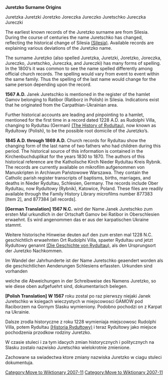 [[Category:Move to Wiktionary 2007-11]]

'''Juretzko Surname Origins'''

Juretzka   Juretzki   Joretzko  Joreczka   Jureczko  Juretschko  Jureczka  Jureczki   

The earliest known records of the Juretzko surname are from Silesia.  During the course of centuries the name Juretschko has changed, reflecting the historical change of Silesia [http://en.wikipedia.org/wiki/Silesia (Silesia)]. Available records are explaining various deviations of the Juretzko name.

The surname Juretzko (also spelled Juretzka, Juretzki, Joretzko, Joreczka, Jureczko, Juretschko, Jureczka, and Jureczki) has many forms of spelling.  In the 1800’s it was common to see the name spelled differently among official church records.  The spelling would vary from event to event within the same family.  Thus the spelling of the last name would change for the same person depending upon the record.

'''1567 A.D.'''  Janek Juretschko is mentioned in the register of the hamlet Gamov belonging to Ratibor (Ratiborz in Polish) in Silesia.  Indications exist that he originated from the Carpathian-Ukrainian area.

Further historical accounts are leading and pinpointing to a hamlet, mentioned for the first time in a record dated 1228 A.D. as Rudolphi Villa, changing to Rydultau (German) [http://www.coldwarhistory.us/Exhibitions/History/Rydultau/rydultau.html (The History of Rydultau)], now known as Rydultowy (Polish), to be the possible root domicile of the Juretzko’s.

'''1845 A.D. through 1869 A.D.'''  Church records for Rydultau show the changing form of the last name of two fathers who had children during this period.  The historical source of this information is contained in the Kirchenbuchduplikat for the years 1830 to 1870.  The authors of this historical reference are the Katholische Kirch Nieder Rydultau Kreis Rybnik.  The records are currently available on mikrofilm aufgenommen von Manuskripten in Archiwum Państowowe Warszawa.  They contain the Catholic parish register transcripts of baptisms, births, marriages, and deaths in Nieder Rydultau, Schlesien, Germany.  The records include Ober Rydultau, now Rydultowy (Rybnik), Katowice, Poland.   These files are readily available through the Family History Library microfilms number 877383 [Item 2], and 877384 [all records].

'''[German Translation]'''
'''1567 N.C.''' wird der Name Janek Juretschko zum ersten Mal urkundlich in der Ortschaft Gamov bei Ratibor in Oberschlesien erwaehnt. Es wird angenommen das er aus der karpatischen Ukraine stammt.
 
Weitere historische Hinweise deuten auf den zum ersten mal 1228 N.C. geschichtlich erwaehnten Ort Rudolphi Villa, spaeter Rydultau und jetzt Rydultowy genannt [http://www.coldwarhistory.us/Exhibitions/History/Rydultau/rydultau.html (Die Geschichte von Rydultau)], als den Ursprungsort der Juretzko Nachkommen.
 
Im Wandel der Jahrhunderte ist der Name Juretschko geaendert worden als die geschichtlichen Aenderungen Schlesiens erfassten. Urkunden sind vorhanden
 
welche die Abweichungen in der Schreibweise des Namens Juretzko, so wie diese oben aufgefuehrt sind, dokumentarisch belegen.

'''[Polish Translation]''' 
'''W 1567''' roku zostal po raz pierwszy niejaki   Janek Juretschko w ksiegach wieczystych w miejscowosci GAMOW pod Raciborzem na Gornym Slasku wymieniony.  Podobno pochodzi on z Karpat na Ukrainie.
 
Dalsze zrodla historyczne z roku 1228 wymieniaja miejscowosc Rudolphi Villa, potem Rydultau [http://www.coldwarhistory.us/Exhibitions/History/Rydultau/rydultau.html (Historia Rydułtowy)] i teraz Rydultowy jako miejsce pochodzenia przodkow rodziny Juretzko.
 
W czasie stuleci i za tym idacych zmian historycznych i politycznych na Slasku zostalo nazwisko Juretschko wielokrotnie zmienione.
 
Zachowane sa swiadectwa  ktore zmiany nazwiska Juretzko w ciagu stuleci dokumentuja.

[[Category:Move to Wiktionary 2007-11]]